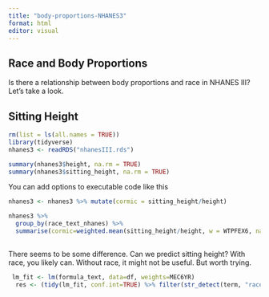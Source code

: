 ```yaml
---
title: "body-proportions-NHANES3"
format: html
editor: visual
---
```


## Race and Body Proportions

Is there a relationship between body proportions and race in NHANES III? Let's take a look.

## Sitting Height

```r
rm(list = ls(all.names = TRUE))
library(tidyverse)
nhanes3 <- readRDS("nhanesIII.rds")

summary(nhanes3$height, na.rm = TRUE)
summary(nhanes3$sitting_height, na.rm = TRUE)

```

You can add options to executable code like this

```r

nhanes3 <- nhanes3 %>% mutate(cormic = sitting_height/height) 

nhanes3 %>% 
  group_by(race_text_nhanes) %>%
  summarise(cormic=weighted.mean(sitting_height/height, w = WTPFEX6, na.rm=TRUE))
  
```

There seems to be some difference. Can we predict sitting height? With race, you likely can. Without race, it might not be useful. But worth trying.

```r
 lm_fit <- lm(formula_text, data=df, weights=MEC6YR)
  res <- (tidy(lm_fit, conf.int=TRUE) %>% filter(str_detect(term, "race")))

```
